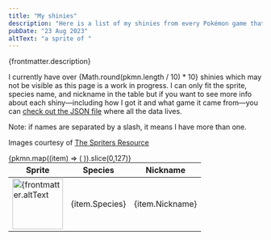 ```yaml
---
title: "My shinies"
description: "Here is a list of my shinies from every Pokémon game that has shinies."
pubDate: "23 Aug 2023"
altText: "a sprite of "
---
```


<p>{frontmatter.description}</p>

I currently have over {Math.round(pkmn.length / 10) * 10} shinies which may not be visible as this page is a work in progress. I can only fit the sprite, species name, and nickname in the table but if you want to see more info about each shiny—including how I got it and what game it came from—you can [check out the JSON file](/json/shiny_pkmn.json) where all the data lives.

Note: if names are separated by a slash, it means I have more than one.

Images courtesy of [The Spriters Resource](https://www.spriters-resource.com/nintendo_switch/pokemonhome/)


<table class="fave-pkmn" style="margin:0 auto;">
	<thead>
		<tr>
			<th>Sprite</th>
			<th>Species</th>
			<th>Nickname</th>
		</tr>
	</thead>
	{pkmn.map((item) => (
	<tr>
		<td><img src={item.Sprite} alt={frontmatter.altText + item.Species} width="100" height="100" /></td>
		<td>{item.Species}</td>
		<td>{item.Nickname}</td>
	</tr>
	)).slice(0,127)}
</table>